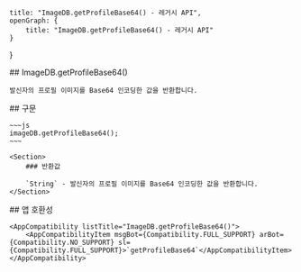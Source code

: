
    title: "ImageDB.getProfileBase64() - 레거시 API",
    openGraph: {
        title: "ImageDB.getProfileBase64() - 레거시 API"
    }
}

<Section>
    ## ImageDB.getProfileBase64()

    발신자의 프로필 이미지를 Base64 인코딩한 값을 반환합니다.
</Section>
<Section>
    ## 구문

    ~~~js
    imageDB.getProfileBase64();
    ~~~

    <Section>
        ### 반환값

        `String` - 발신자의 프로필 이미지를 Base64 인코딩한 값을 반환합니다.
    </Section>
</Section>
<Section>
    ## 앱 호환성

    <AppCompatibility listTitle="ImageDB.getProfileBase64()">
        <AppCompatibilityItem msgBot={Compatibility.FULL_SUPPORT} arBot={Compatibility.NO_SUPPORT} sl={Compatibility.FULL_SUPPORT}>`getProfileBase64`</AppCompatibilityItem>
    </AppCompatibility>
</Section>
